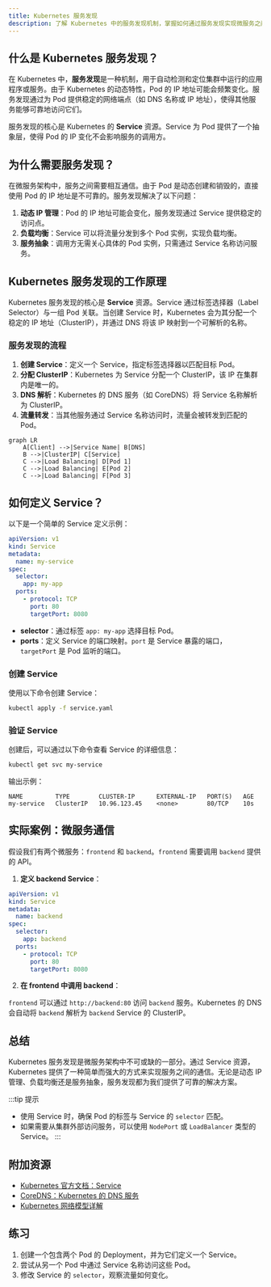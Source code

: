 ```yaml
---
title: Kubernetes 服务发现
description: 了解 Kubernetes 中的服务发现机制，掌握如何通过服务发现实现微服务之间的通信。
---
```


## 什么是 Kubernetes 服务发现？

在 Kubernetes 中，**服务发现**是一种机制，用于自动检测和定位集群中运行的应用程序或服务。由于 Kubernetes 的动态特性，Pod 的 IP 地址可能会频繁变化。服务发现通过为 Pod 提供稳定的网络端点（如 DNS 名称或 IP 地址），使得其他服务能够可靠地访问它们。

服务发现的核心是 Kubernetes 的 **Service** 资源。Service 为 Pod 提供了一个抽象层，使得 Pod 的 IP 变化不会影响服务的调用方。

## 为什么需要服务发现？

在微服务架构中，服务之间需要相互通信。由于 Pod 是动态创建和销毁的，直接使用 Pod 的 IP 地址是不可靠的。服务发现解决了以下问题：

1. **动态 IP 管理**：Pod 的 IP 地址可能会变化，服务发现通过 Service 提供稳定的访问点。
2. **负载均衡**：Service 可以将流量分发到多个 Pod 实例，实现负载均衡。
3. **服务抽象**：调用方无需关心具体的 Pod 实例，只需通过 Service 名称访问服务。

## Kubernetes 服务发现的工作原理

Kubernetes 服务发现的核心是 **Service** 资源。Service 通过标签选择器（Label Selector）与一组 Pod 关联。当创建 Service 时，Kubernetes 会为其分配一个稳定的 IP 地址（ClusterIP），并通过 DNS 将该 IP 映射到一个可解析的名称。

### 服务发现的流程

1. **创建 Service**：定义一个 Service，指定标签选择器以匹配目标 Pod。
2. **分配 ClusterIP**：Kubernetes 为 Service 分配一个 ClusterIP，该 IP 在集群内是唯一的。
3. **DNS 解析**：Kubernetes 的 DNS 服务（如 CoreDNS）将 Service 名称解析为 ClusterIP。
4. **流量转发**：当其他服务通过 Service 名称访问时，流量会被转发到匹配的 Pod。

```mermaid
graph LR
    A[Client] -->|Service Name| B[DNS]
    B -->|ClusterIP| C[Service]
    C -->|Load Balancing| D[Pod 1]
    C -->|Load Balancing| E[Pod 2]
    C -->|Load Balancing| F[Pod 3]
```

## 如何定义 Service？

以下是一个简单的 Service 定义示例：

```yaml
apiVersion: v1
kind: Service
metadata:
  name: my-service
spec:
  selector:
    app: my-app
  ports:
    - protocol: TCP
      port: 80
      targetPort: 8080
```

- **selector**：通过标签 `app: my-app` 选择目标 Pod。
- **ports**：定义 Service 的端口映射。`port` 是 Service 暴露的端口，`targetPort` 是 Pod 监听的端口。

### 创建 Service

使用以下命令创建 Service：

```bash
kubectl apply -f service.yaml
```

### 验证 Service

创建后，可以通过以下命令查看 Service 的详细信息：

```bash
kubectl get svc my-service
```

输出示例：

```
NAME         TYPE        CLUSTER-IP      EXTERNAL-IP   PORT(S)   AGE
my-service   ClusterIP   10.96.123.45    <none>        80/TCP    10s
```

## 实际案例：微服务通信

假设我们有两个微服务：`frontend` 和 `backend`。`frontend` 需要调用 `backend` 提供的 API。

1. **定义 backend Service**：

```yaml
apiVersion: v1
kind: Service
metadata:
  name: backend
spec:
  selector:
    app: backend
  ports:
    - protocol: TCP
      port: 80
      targetPort: 8080
```

2. **在 frontend 中调用 backend**：

`frontend` 可以通过 `http://backend:80` 访问 `backend` 服务。Kubernetes 的 DNS 会自动将 `backend` 解析为 `backend` Service 的 ClusterIP。

## 总结

Kubernetes 服务发现是微服务架构中不可或缺的一部分。通过 Service 资源，Kubernetes 提供了一种简单而强大的方式来实现服务之间的通信。无论是动态 IP 管理、负载均衡还是服务抽象，服务发现都为我们提供了可靠的解决方案。

:::tip 提示
- 使用 Service 时，确保 Pod 的标签与 Service 的 `selector` 匹配。
- 如果需要从集群外部访问服务，可以使用 `NodePort` 或 `LoadBalancer` 类型的 Service。
:::

## 附加资源

- [Kubernetes 官方文档：Service](https://kubernetes.io/docs/concepts/services-networking/service/)
- [CoreDNS：Kubernetes 的 DNS 服务](https://coredns.io/)
- [Kubernetes 网络模型详解](https://kubernetes.io/docs/concepts/cluster-administration/networking/)

## 练习

1. 创建一个包含两个 Pod 的 Deployment，并为它们定义一个 Service。
2. 尝试从另一个 Pod 中通过 Service 名称访问这些 Pod。
3. 修改 Service 的 `selector`，观察流量如何变化。